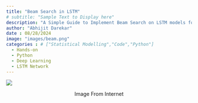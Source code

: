 ```yaml
---
title: "Beam Search in LSTM"
# subtitle: "Sample Text to Display here"
description: "A Simple Guide to Implement Beam Search on LSTM models for better text generation."
author: "Abhijit Darekar"
date : 08/28/2024
image: "images/beam.png"
categories : # ["Statistical Modelling","Code","Python"]
  - Hands-on
  - Python
  - Deep Learning
  - LSTM Network
---
```


:::{.column-page}
![](images/beam.png)
:::

<p style="text-align: center;">Image From Internet</p>
